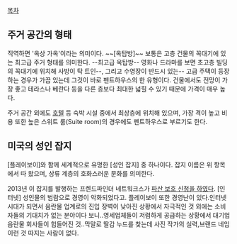 '''{{{+1 Penthouse}}}'''
[[목차]]
== 주거 공간의 형태 ==
직역하면 '옥상 가옥'이라는 의미이다. ~~[옥탑방]~~ 보통은 고층 건물의 꼭대기에 있는 최고급 주거 형태를 의미한다. --최고급 옥탑방-- 영화나 드라마를 보면 초고층 빌딩의 꼭대기에 위치해 사방이 탁 트인--, 그리고 수영장이 반드시 있는-- 고급 주택이 등장하는 경우가 가끔 있는데 그것이 바로 펜트하우스의 한 유형이다. 건물에서도 전망이 가장 좋고 테라스나 베란다 등을 다른 층보다 최대한 넓힐 수 있기 때문에 가격이 매우 높다.

주거 공간 외에도 [[호텔]] 등 숙박 시설 중에서 최상층에 위치해 있으며, 가장 격이 높고 비용 또한 높은 스위트 룸(Suite room)의 경우에도 펜트하우스로 부르기도 한다.

== 미국의 성인 잡지 ==
[플레이보이]와 함께 세계적으로 유명한 [성인 잡지] 중 하나이다. 잡지 이름은 위 항목에서 따 왔으며, 상류 계층의 호화스러운 문화를 의미한다.

2013년 이 잡지를 발행하는 프렌드파인더 네트워크스가 [http://news.naver.com/main/read.nhn?mode=LSD&mid=sec&sid1=104&oid=422&aid=0000027941 파산 보호 신청을 하였다]. [인터넷] 성인물의 범람으로 경영이 악화되었다고. 플레이보이 또한 경영난이 있다.인터넷 시대가 되면서 음란물 업계로의 진입 장벽이 낮아진 상황에서 자극적인 것 외에는 소비자들의 기대치가 없는 분야이다 보니..영세업체들이 저렴하게 공급하는 상황에서 대기업 음란물 회사들이 힘들어진 것..막말로 딸감 누드를 찾는데 사진 작가의 실력,브랜드 네임 이런 것 따지는 사람이 없다. 
